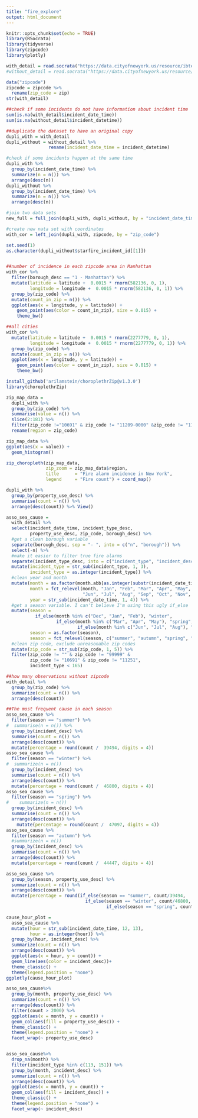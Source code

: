 ```yaml
---
title: "fire_explore"
output: html_document
---
```


```r
knitr::opts_chunk$set(echo = TRUE)
library(RSocrata)
library(tidyverse)
library(zipcode)
library(plotly)
```

```r
with_detail = read.socrata("https://data.cityofnewyork.us/resource/ibte-hq4u.csv")
#without_detail = read.socrata("https://data.cityofnewyork.us/resource/mhu7-c3xb.csv")
```

```r
data("zipcode")
zipcode = zipcode %>% 
  rename(zip_code = zip)
str(with_detail)

##check if some incidents do not have information about incident time
sum(is.na(with_detail$incident_date_time))
sum(is.na(without_detail$incident_datetime))

##duplicate the dataset to have an original copy
dupli_with = with_detail
dupli_without = without_detail %>% 
                rename(incident_date_time = incident_datetime)

#check if some incidents happen at the same time
dupli_with %>% 
  group_by(incident_date_time) %>% 
  summarize(n = n()) %>% 
  arrange(desc(n))
dupli_without %>% 
  group_by(incident_date_time) %>% 
  summarize(n = n()) %>% 
  arrange(desc(n))

#join two data sets
new_full = full_join(dupli_with, dupli_without, by = "incident_date_time")

#create new nata set with coordinates
with_cor = left_join(dupli_with, zipcode, by = "zip_code")

set.seed(1)
as.character(dupli_without$starfire_incident_id[[1]])


##number of incidence in each zipcode area in Manhattan
with_cor %>% 
  filter(borough_desc == "1 - Manhattan") %>% 
  mutate(latitude = latitude +  0.0015 * rnorm(582136, 0, 1),
         longitude = longitude +  0.0015 * rnorm(582136, 0, 1)) %>% 
  group_by(zip_code) %>% 
  mutate(count_in_zip = n()) %>% 
  ggplot(aes(x = longitude, y = latitude)) +
    geom_point(aes(color = count_in_zip), size = 0.015) +
    theme_bw()

##all cities
with_cor %>% 
  mutate(latitude = latitude +  0.0015 * rnorm(2277779, 0, 1),
         longitude = longitude +  0.0015 * rnorm(2277779, 0, 1)) %>% 
  group_by(zip_code) %>% 
  mutate(count_in_zip = n()) %>% 
  ggplot(aes(x = longitude, y = latitude)) +
    geom_point(aes(color = count_in_zip), size = 0.015) +
    theme_bw()
```

```r
install_github('arilamstein/choroplethrZip@v1.3.0')
library(choroplethrZip)

zip_map_data = 
  dupli_with %>% 
  group_by(zip_code) %>% 
  summarise(value = n()) %>% 
  slice(2:181) %>% 
  filter(zip_code !="10691" & zip_code != "11209-0000" &zip_code != "11251") %>% 
  rename(region = zip_code)

zip_map_data %>% 
ggplot(aes(x = value)) +
  geom_histogram()

zip_choropleth(zip_map_data, 
               zip_zoom = zip_map_data$region, 
               title      = "Fire alarm incidence in New York",
               legend     = "Fire count") + coord_map()

```

```r
dupli_with %>% 
  group_by(property_use_desc) %>% 
  summarise(count = n()) %>% 
  arrange(desc(count)) %>% View()
```

```r
asso_sea_cause = 
  with_detail %>% 
  select(incident_date_time, incident_type_desc, 
         property_use_desc, zip_code, borough_desc) %>% 
  #get a clean borough variable
  separate(borough_desc, sep = "- ", into = c("n", "borough")) %>% 
  select(-n) %>% 
  #make it easier to filter true fire alarms
  separate(incident_type_desc, into = c("incident_type", "incident_desc"), sep = "- ") %>%
  mutate(incident_type = str_sub(incident_type, 1, 3),
         incident_type = as.integer(incident_type)) %>% 
  #clean year and month
  mutate(month = as.factor(month.abb[as.integer(substr(incident_date_time, 6, 7))]),
         month = fct_relevel(month, "Jan", "Feb", "Mar", "Apr", "May", 
                             "Jun", "Jul", "Aug", "Sep", "Oct", "Nov", "Dec"), 
         year = str_sub(incident_date_time, 1, 4)) %>% 
  #get a season variable. I can't believe I'm using this ugly if_else
  mutate(season = 
           if_else(month %in% c("Dec", "Jan", "Feb"), "winter", 
                   if_else(month %in% c("Mar", "Apr", "May"), "spring", 
                           if_else(month %in% c("Jun", "Jul", "Aug"), "summer", "autumn"))), 
         season = as.factor(season), 
         season = fct_relevel(season, c("summer", "autumn", "spring", "winter"))) %>% 
  #clean zip code, exclude unreasonable zip codes
  mutate(zip_code = str_sub(zip_code, 1, 5)) %>% 
  filter(zip_code != "" & zip_code != "99999" & 
         zip_code != "10691" & zip_code != "11251", 
         incident_type < 165)

##how many observations without zipcode
with_detail %>% 
  group_by(zip_code) %>% 
  summarize(count = n()) %>% 
  arrange(desc(count))

##The most frequent cause in each season
asso_sea_cause %>% 
  filter(season == "summer") %>%
#  summarise(n = n()) %>% 
  group_by(incident_desc) %>% 
  summarise(count = n()) %>% 
  arrange(desc(count)) %>% 
  mutate(percentage = round(count /  39494, digits = 4))
asso_sea_cause %>% 
  filter(season == "winter") %>% 
#  summarize(n = n())
  group_by(incident_desc) %>% 
  summarise(count = n()) %>% 
  arrange(desc(count)) %>% 
  mutate(percentage = round(count /  46800, digits = 4))
asso_sea_cause %>% 
  filter(season == "spring") %>%
#    summarize(n = n())
  group_by(incident_desc) %>% 
  summarise(count = n()) %>% 
  arrange(desc(count)) %>% 
    mutate(percentage = round(count /  47097, digits = 4))
asso_sea_cause %>% 
  filter(season == "autumn") %>% 
  #summarize(n = n())
  group_by(incident_desc) %>% 
  summarise(count = n()) %>% 
  arrange(desc(count)) %>% 
  mutate(percentage = round(count /  44447, digits = 4))

asso_sea_cause %>% 
  group_by(season, property_use_desc) %>% 
  summarize(count = n()) %>% 
  arrange(desc(count)) %>% 
  mutate(percentage = round(if_else(season == "summer", count/39494, 
                              if_else(season == "winter", count/46800, 
                                      if_else(season == "spring", count/47097, count/44447))) ,digits = 2))

cause_hour_plot = 
  asso_sea_cause %>% 
  mutate(hour = str_sub(incident_date_time, 12, 13), 
         hour = as.integer(hour)) %>% 
  group_by(hour, incident_desc) %>% 
  summarize(count = n()) %>% 
  arrange(desc(count)) %>% 
  ggplot(aes(x = hour, y = count)) +
  geom_line(aes(color = incident_desc))+ 
  theme_classic() +
  theme(legend.position = "none")
ggplotly(cause_hour_plot)

asso_sea_cause%>% 
  group_by(month, property_use_desc) %>%   
  summarize(count = n()) %>% 
  arrange(desc(count)) %>%
  filter(count > 2000) %>% 
  ggplot(aes(x = month, y = count)) +
  geom_col(aes(fill = property_use_desc)) +
  theme_classic() +
  theme(legend.position = "none") +
  facet_wrap(~ property_use_desc) 


asso_sea_cause%>% 
  drop_na(month) %>% 
  filter(incident_type %in% c(113, 151)) %>% 
  group_by(month, incident_desc) %>%   
  summarize(count = n()) %>% 
  arrange(desc(count)) %>% 
  ggplot(aes(x = month, y = count)) +
  geom_col(aes(fill = incident_desc)) +
  theme_classic() +
  theme(legend.position = "none") +
  facet_wrap(~ incident_desc) 

```

